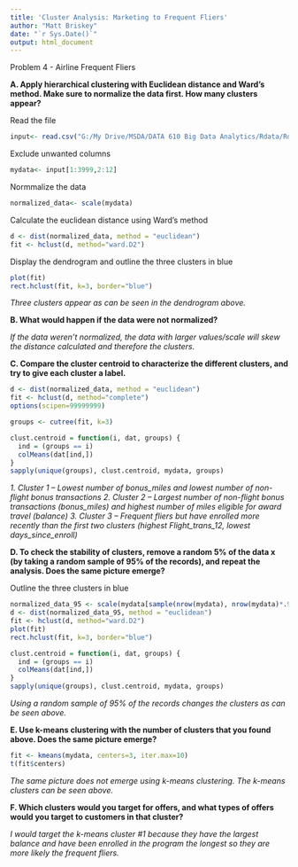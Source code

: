 ```yaml
---
title: 'Cluster Analysis: Marketing to Frequent Fliers'
author: "Matt Briskey"
date: "`r Sys.Date()`"
output: html_document
---
```

Problem 4 - Airline Frequent Fliers

**A. Apply hierarchical clustering with Euclidean distance and Ward’s method. Make sure to normalize the data first. How many clusters appear?**

Read the file
```r

input<- read.csv("G:/My Drive/MSDA/DATA 610 Big Data Analytics/Rdata/Rdata/EastWestAirlinesCluster.csv",header=TRUE)
```

Exclude unwanted columns
```r
mydata<- input[1:3999,2:12]
```

Normmalize the data
```r
normalized_data<- scale(mydata)
```

Calculate the euclidean distance using Ward's method
```r
d <- dist(normalized_data, method = "euclidean") 
fit <- hclust(d, method="ward.D2")
```

Display the dendrogram and outline the three clusters in blue
```r
plot(fit)
rect.hclust(fit, k=3, border="blue")
```

_Three clusters appear as can be seen in the dendrogram above._

**B. What would happen if the data were not normalized?**

_If the data weren’t normalized, the data with larger values/scale will skew the distance calculated and therefore the clusters._

**C. Compare the cluster centroid to characterize the different clusters, and try to give each cluster a label.**
```r
d <- dist(normalized_data, method = "euclidean") 
fit <- hclust(d, method="complete")
options(scipen=99999999)

groups <- cutree(fit, k=3)

clust.centroid = function(i, dat, groups) {
  ind = (groups == i)
  colMeans(dat[ind,])
}
sapply(unique(groups), clust.centroid, mydata, groups)
```

<i>
1. Cluster 1 – Lowest number of bonus_miles and lowest number of non-flight bonus transactions
2. Cluster 2 – Largest number of non-flight bonus transactions (bonus_miles) and highest number of miles eligible for award travel (balance)
3. Cluster 3 – Frequent fliers  but have enrolled more recently than the first two clusters (highest Flight_trans_12, lowest days_since_enroll)
</i>


**D. To check the stability of clusters, remove a random 5% of the data x (by taking a random sample of 95% of the records), and repeat the analysis. Does the same picture emerge?**


Outline the three clusters in blue
```r
normalized_data_95 <- scale(mydata[sample(nrow(mydata), nrow(mydata)*.95), ])
d <- dist(normalized_data_95, method = "euclidean") 
fit <- hclust(d, method="ward.D2")
plot(fit)
rect.hclust(fit, k=3, border="blue")
```


```r
clust.centroid = function(i, dat, groups) {
  ind = (groups == i)
  colMeans(dat[ind,])
}
sapply(unique(groups), clust.centroid, mydata, groups)
```
_Using a random sample of 95% of the records changes the clusters as can be seen above._

**E. Use k-means clustering with the number of clusters that you found above. Does the same picture emerge?**
```r
fit <- kmeans(mydata, centers=3, iter.max=10)
t(fit$centers)
```

_The same picture does not emerge using k-means clustering.  The k-means clusters can be seen above._

**F. Which clusters would you target for offers, and what types of offers would you target to customers in that cluster?**

_I would target the k-means cluster #1 because they have the largest balance and have been enrolled in the program the longest so they are more likely the frequent fliers._ 